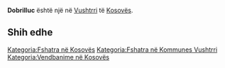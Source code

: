 {{Fshat në 
 | Emri                = Dobrilluc
 | EmriAlt                = 
 | NAME_SHORT_FORM=      
 | NAME_GENERIC=      
 | NAME_SORT_NAME_RO=      DOBRILLUC
 | FULL_NAME_RO = Dobrilluc
 | FULL_NAME_ND_RO=Dobrilluc
 | SORT_NAME_RG=DOBRILLUC
 | FULL_NAME_RG=Dobrilluc
 | FULL_NAME_ND_RG=Dobrilluc
 | SRP_NAME_SHORT_FORM=      
 | SRP_NAME_GENERIC=      
 | SRP_NAME_SORT_NAME_RO=      
 | SRP_FULL_NAME_RO = 
 | SRP_FULL_NAME_ND_RO=
 | SRP_SORT_NAME_RG=
 | SRP_FULL_NAME_RG=
 | SRP_FULL_NAME_ND_RG=
 | Emri (Rasa dhanore) = 
 | Figura              = 
 | Shteti              = Kosovo
 | Komuna              = Vushtrri
 | Kodi postar         = 
 | Sipërfaqja          = 

 | Popullsia           = 

 | Regj. i popullsisë  = 
 | Dend. e popullsisë  = 
 | Faqja zyrtare       = 
 <!--- Koordinatat ----> 
 | Gjerësia            = 42.844722
 | Gjatësia            = 20.946389
 | Lartësia            = 
}}
'''Dobrilluc''' është një [[]] në [[Vushtrri]] të [[Kosovës]].

<!-- == Gjeografia == -->
<!-- == Historia == -->
<!-- == Demografia == -->
== Shih edhe ==
{{Komuna Vushtrri}}
{{Kosovo-Administrata-Cung}}

[[Kategoria:Fshatra në Kosovës]]
[[Kategoria:Fshatra në Kommunes Vushtrri]]
[[Kategoria:Vendbanime në Kosovës]]